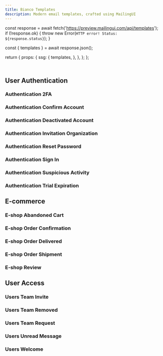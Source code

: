 ```yaml
---
title: Bianco Templates
description: Modern email templates, crafted using MailingUI
---
```



  const response = await fetch('https://preview.mailingui.com/api/templates');
  if (!response.ok) {
    throw new Error(`HTTP error! Status: ${response.status}`);
  }

  const { templates } = await response.json();

  return {
    props: {
      ssg: {
        templates,
      },
    },
  };
};

<div className="pt-2">
  <Header
    tag="Premium templates"
    github="MailingUI"
    title="Bianco"
    description="Part of MailingUI's Premium Templates Bundle"
    downloadHref="https://shop.mailingui.com/checkout/buy/c22393be-2122-4afd-b2f5-48b382c26bb9"
  />
</div>

## User Authentication

### Authentication 2FA

<PremiumTemplate id="bianco/auth_2fa" height={800} />

### Authentication Confirm Account

<PremiumTemplate id="bianco/auth_confirm-account" height={680} />

### Authentication Deactivated Account

<PremiumTemplate id="bianco/auth_deactivated-account" height={860} />

### Authentication Invitation Organization

<PremiumTemplate id="bianco/auth_invitation-organisation" height={740} />

### Authentication Reset Password

<PremiumTemplate id="bianco/auth_reset-password" height={750} />

### Authentication Sign In

<PremiumTemplate id="bianco/auth_sign-in" height={750} />

### Authentication Suspicious Activity

<PremiumTemplate id="bianco/auth_suspicious-acitvity" height={1030} />

### Authentication Trial Expiration

<PremiumTemplate id="bianco/auth_trial-expiration" height={1180} />

## E-commerce

### E-shop Abandoned Cart

<PremiumTemplate id="bianco/eshop_abandoned-cart" height={1410} />

### E-shop Order Confirmation

<PremiumTemplate id="bianco/eshop_order-confirmation" height={1190} />

### E-shop Order Delivered

<PremiumTemplate id="bianco/eshop_order-delivered" height={970} />

### E-shop Order Shipment

<PremiumTemplate id="bianco/eshop_order-shipment" height={1500} />

### E-shop Review

<PremiumTemplate id="bianco/eshop_review" height={1062} />

## User Access

### Users Team Invite

<PremiumTemplate id="bianco/users_team-invite" height={910} />

### Users Team Removed

<PremiumTemplate id="bianco/users_team-removed" height={910} />

### Users Team Request

<PremiumTemplate id="bianco/users_team-request" height={1010} />

### Users Unread Message

<PremiumTemplate id="bianco/users_unread-message" height={910} />

### Users Welcome

<PremiumTemplate id="bianco/users_welcome" height={890} />
